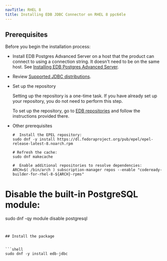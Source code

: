 ```yaml
---
navTitle: RHEL 8
title: Installing EDB JDBC Connector on RHEL 8 ppc64le
---
```


## Prerequisites

Before you begin the installation process:

- Install EDB Postgres Advanced Server on a host that the product can connect to using a connection string. It doesn't need to be on the same host. See [Installing EDB Postgres Advanced Server](/epas/latest/epas_inst_linux).
- Review [Supported JDBC distributions](/jdbc_connector/latest/02_requirements_overview/#supported-jdk-distribution).

- Set up the repository

  Setting up the repository is a one-time task. If you have already set up your repository, you do not need to perform this step.

  To set up the repository, go to [EDB repositories](https://www.enterprisedb.com/repos-downloads) and follow the instructions provided there.

- Other prerequisites
  ```shell
  #  Install the EPEL repository:
  sudo dnf -y install https://dl.fedoraproject.org/pub/epel/epel-release-latest-8.noarch.rpm

  # Refresh the cache:
  sudo dnf makecache

  #  Enable additional repositories to resolve dependencies:
  ARCH=$( /bin/arch ) subscription-manager repos --enable "codeready-builder-for-rhel-8-${ARCH}-rpms"
  ```

# Disable the built-in PostgreSQL module:

sudo dnf -qy module disable postgresql

````


## Install the package


```shell
sudo dnf -y install edb-jdbc
````
